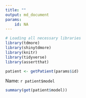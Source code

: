 ---
title: ""
output: md_document
params:
    id: NA
---

```{r, echo=F, message=F}
# Loading all necessary libraries
library(tdmore)
library(shinytdmore)
library(knitr)
library(tidyverse)
library(assertthat)
```

```{r, echo=F}
patient <- getPatient(params$id)
```

Name: `r patient$model`
```{r, echo=F, comment=NA}
summary(get(patient$model))
```